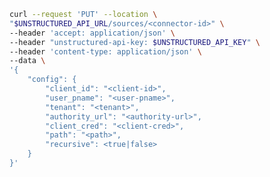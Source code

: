 ```bash REST (Change)
curl --request 'PUT' --location \
"$UNSTRUCTURED_API_URL/sources/<connector-id>" \
--header 'accept: application/json' \
--header "unstructured-api-key: $UNSTRUCTURED_API_KEY" \
--header 'content-type: application/json' \
--data \
'{
    "config": {
        "client_id": "<client-id>", 
        "user_pname": "<user-pname>",
        "tenant": "<tenant>", 
        "authority_url": "<authority-url>",
        "client_cred": "<client-cred>",
        "path": "<path>",
        "recursive": <true|false>
    }
}'
```